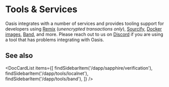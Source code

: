 
# Tools & Services

Oasis integrates with a number of services and provides tooling support for
developers using [Remix] (*unencrypted transactions only*), [Sourcify],
[Docker images][localnet], [Band], and more. Please reach out to us on
[Discord][discord] if you are using a tool that has problems integrating with
Oasis.

[Remix]: https://remix.run/docs/en/main
[Sourcify]: /dapp/sapphire/verification
[localnet]: ./localnet.mdx
[Band]: ./band.md
[discord]: https://oasis.io/discord

## See also

<DocCardList items={[
  findSidebarItem('/dapp/sapphire/verification'),
  findSidebarItem('/dapp/tools/localnet'),
  findSidebarItem('/dapp/tools/band'),
]} />